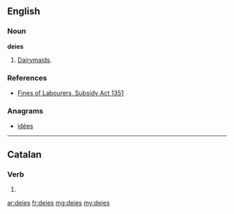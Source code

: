 ==English==

===Noun===
'''deies'''

# {{obsolete}} {{plural of|[[deie]]}}  [[dairymaid|Dairymaids]].

===References===
* [[Wikisource:Fines of Labourers, Subsidy Act 1351|Fines of Labourers, Subsidy Act 1351]]

===Anagrams===
* [[idées#English|idées]]

----

==Catalan==

===Verb===
{{infl|ca|verb form}}

# {{ca-verb form of|p=2|n=sg|t=impf|m=ind|dir}}

[[ar:deies]]
[[fr:deies]]
[[mg:deies]]
[[my:deies]]